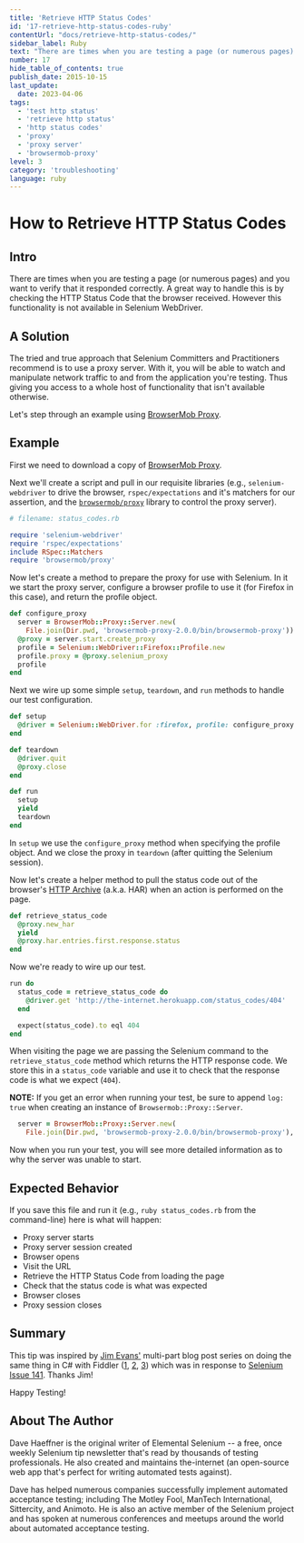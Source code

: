 ```yaml
---
title: 'Retrieve HTTP Status Codes'
id: '17-retrieve-http-status-codes-ruby'
contentUrl: "docs/retrieve-http-status-codes/"
sidebar_label: Ruby
text: "There are times when you are testing a page (or numerous pages) and you want to verify that it responded correctly. A great way to handle this is by checking the HTTP Status Code that the browser received. However this functionality is not available in Selenium WebDriver."
number: 17
hide_table_of_contents: true
publish_date: 2015-10-15
last_update:
  date: 2023-04-06
tags:
  - 'test http status'
  - 'retrieve http status'
  - 'http status codes'
  - 'proxy'
  - 'proxy server'
  - 'browsermob-proxy'
level: 3
category: 'troubleshooting'
language: ruby
---
```


# How to Retrieve HTTP Status Codes

## Intro

There are times when you are testing a page (or numerous pages) and you want to verify that it responded correctly. A great way to handle this is by checking the HTTP Status Code that the browser received. However this functionality is not available in Selenium WebDriver.

## A Solution

The tried and true approach that Selenium Committers and Practitioners recommend is to use a proxy server. With it, you will be able to watch and manipulate network traffic to and from the application you're testing. Thus giving you access to a whole host of functionality that isn't available otherwise.

Let's step through an example using [BrowserMob Proxy](http://bmp.lightbody.net/).

## Example

First we need to download a copy of [BrowserMob Proxy](http://bmp.lightbody.net/).

Next we'll create a script and pull in our requisite libraries (e.g., `selenium-webdriver` to drive the browser, `rspec/expectations` and it's matchers for our assertion, and the [`browsermob/proxy`](https://github.com/jarib/browsermob-proxy-rb) library to control the proxy server).

```ruby
# filename: status_codes.rb

require 'selenium-webdriver'
require 'rspec/expectations'
include RSpec::Matchers
require 'browsermob/proxy'
```

Now let's create a method to prepare the proxy for use with Selenium. In it we start the proxy server, configure a browser profile to use it (for Firefox in this case), and return the profile object.

```ruby
def configure_proxy
  server = BrowserMob::Proxy::Server.new(
    File.join(Dir.pwd, 'browsermob-proxy-2.0.0/bin/browsermob-proxy'))
  @proxy = server.start.create_proxy
  profile = Selenium::WebDriver::Firefox::Profile.new
  profile.proxy = @proxy.selenium_proxy
  profile
end
```

Next we wire up some simple `setup`, `teardown`, and `run` methods to handle our test configuration.

```ruby
def setup
  @driver = Selenium::WebDriver.for :firefox, profile: configure_proxy
end

def teardown
  @driver.quit
  @proxy.close
end

def run
  setup
  yield
  teardown
end
```

In `setup` we use the `configure_proxy` method when specifying the profile object. And we close the proxy in `teardown` (after quitting the Selenium session).

Now let's create a helper method to pull the status code out of the browser's [HTTP Archive](http://www.softwareishard.com/blog/har-12-spec/) (a.k.a. HAR) when an action is performed on the page.

```ruby
def retrieve_status_code
  @proxy.new_har
  yield
  @proxy.har.entries.first.response.status
end
```

Now we're ready to wire up our test.

```ruby
run do
  status_code = retrieve_status_code do
    @driver.get 'http://the-internet.herokuapp.com/status_codes/404'
  end

  expect(status_code).to eql 404
end
```

When visiting the page we are passing the Selenium command to the `retrieve_status_code` method which returns the HTTP response code. We store this in a `status_code` variable and use it to check that the response code is what we expect (`404`).

**NOTE:** If you get an error when running your test, be sure to append `log: true` when creating an instance of `Browsermob::Proxy::Server`.

```ruby
  server = BrowserMob::Proxy::Server.new(
    File.join(Dir.pwd, 'browsermob-proxy-2.0.0/bin/browsermob-proxy'), log: true)
```

Now when you run your test, you will see more detailed information as to why the server was unable to start.

## Expected Behavior

If you save this file and run it (e.g., `ruby status_codes.rb` from the command-line) here is what will happen:

+ Proxy server starts
+ Proxy server session created
+ Browser opens
+ Visit the URL
+ Retrieve the HTTP Status Code from loading the page
+ Check that the status code is what was expected
+ Browser closes
+ Proxy session closes

## Summary

This tip was inspired by [Jim Evans'](https://twitter.com/jimevansmusic) multi-part blog post series on doing the same thing in C# with Fiddler ([1](http://jimevansmusic.blogspot.com/2013/08/implementing-webdriver-http-status.html), [2](http://jimevansmusic.blogspot.com/2013/08/implementing-http-status-codes-in.html), [3](http://jimevansmusic.blogspot.com/2013/08/implementing-http-status-codes-in_17.html)) which was in response to [Selenium Issue 141](https://code.google.com/p/selenium/issues/detail?id=141). Thanks Jim!

Happy Testing!

## About The Author

Dave Haeffner is the original writer of Elemental Selenium -- a free, once weekly Selenium tip newsletter that's read by thousands of testing professionals. He also created and maintains the-internet (an open-source web app that's perfect for writing automated tests against).

Dave has helped numerous companies successfully implement automated acceptance testing; including The Motley Fool, ManTech International, Sittercity, and Animoto. He is also an active member of the Selenium project and has spoken at numerous conferences and meetups around the world about automated acceptance testing.
